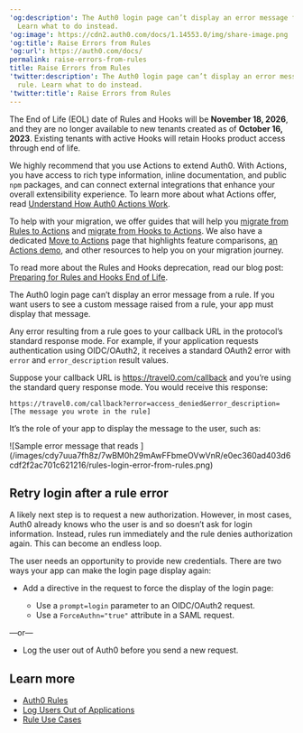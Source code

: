 ---
'og:description': The Auth0 login page can’t display an error message from a rule.
  Learn what to do instead.
'og:image': https://cdn2.auth0.com/docs/1.14553.0/img/share-image.png
'og:title': Raise Errors from Rules
'og:url': https://auth0.com/docs/
permalink: raise-errors-from-rules
title: Raise Errors from Rules
'twitter:description': The Auth0 login page can’t display an error message from a
  rule. Learn what to do instead.
'twitter:title': Raise Errors from Rules
---
<Warning>

The End of Life (EOL) date of Rules and Hooks will be **November 18, 2026**, and they are no longer available to new tenants created as of **October 16, 2023**. Existing tenants with active Hooks will retain Hooks product access through end of life.

We highly recommend that you use Actions to extend Auth0. With Actions, you have access to rich type information, inline documentation, and public `npm` packages, and can connect external integrations that enhance your overall extensibility experience. To learn more about what Actions offer, read [Understand How Auth0 Actions Work](/docs/customize/actions/actions-overview).

To help with your migration, we offer guides that will help you [migrate from Rules to Actions](/docs/customize/actions/migrate/migrate-from-rules-to-actions) and [migrate from Hooks to Actions](/docs/customize/actions/migrate/migrate-from-hooks-to-actions). We also have a dedicated [Move to Actions](https://auth0.com/extensibility/movetoactions) page that highlights feature comparisons, [an Actions demo](https://www.youtube.com/watch?v=UesFSY1klrI), and other resources to help you on your migration journey.

To read more about the Rules and Hooks deprecation, read our blog post: [Preparing for Rules and Hooks End of Life](https://auth0.com/blog/preparing-for-rules-and-hooks-end-of-life/).

</Warning>

The Auth0 login page can’t display an error message from a rule. If you want users to see a custom message raised from a rule, your app must display that message.

Any error resulting from a rule goes to your callback URL in the protocol’s standard response mode. For example, if your application requests authentication using OIDC/OAuth2, it receives a standard OAuth2 error with `error` and `error_description` result values.

Suppose your callback URL is https://travel0.com/callback and you’re using the standard query response mode. You would receive this response:

```http wrap lines
https://travel0.com/callback?error=access_denied&error_description=[The message you wrote in the rule]
```






It’s the role of your app to display the message to the user, such as:

<Frame>![Sample error message that reads ](/images/cdy7uua7fh8z/7wBM0h29mAwFFbmeOVwVnR/e0ec360ad403d6cdf2f2ac701c621216/rules-login-error-from-rules.png)</Frame>

## Retry login after a rule error

A likely next step is to request a new authorization. However, in most cases, Auth0 already knows who the user is and so doesn’t ask for login information. Instead, rules run immediately and the rule denies authorization again. This can become an endless loop.

The user needs an opportunity to provide new credentials. There are two ways your app can make the login page display again:

* Add a directive in the request to force the display of the login page:

  + Use a `prompt=login` parameter to an OIDC/OAuth2 request.
  + Use a `ForceAuthn="true"` attribute in a SAML request.

—or—

* Log the user out of Auth0 before you send a new request.

## Learn more

* [Auth0 Rules](/docs/customize/rules)
* [Log Users Out of Applications](/docs/authenticate/login/logout/log-users-out-of-applications)
* [Rule Use Cases](/docs/customize/rules/use-cases)